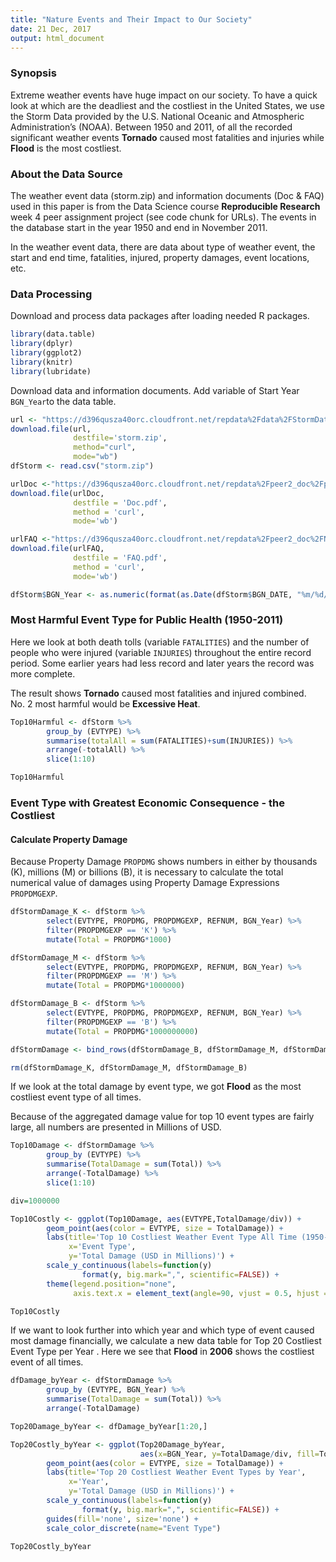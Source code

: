 ```yaml
---
title: "Nature Events and Their Impact to Our Society"
date: 21 Dec, 2017
output: html_document
---
```


### Synopsis

Extreme weather events have huge impact on our society. To have a quick look at which are the deadliest and the costliest in the United States, we use the Storm Data provided by the U.S. National Oceanic and Atmospheric Administration's (NOAA). Between 1950 and 2011, of all the recorded significant weather events **Tornado** caused most fatalities and injuries while **Flood** is the most costliest.

### About the Data Source

The weather event data (storm.zip) and information documents (Doc & FAQ) used in this paper is from the Data Science course **Reproducible Research** week 4 peer assignment project (see code chunk for URLs). The events in the database start in the year 1950 and end in November 2011. 

In the weather event data, there are data about type of weather event, the start and end time, fatalities, injured, property damages, event locations, etc.

### Data Processing

Download and process data packages after loading needed R packages.

```r
library(data.table)
library(dplyr)
library(ggplot2)
library(knitr)
library(lubridate)
```

Download data and information documents. Add variable of Start Year `BGN_Year`to the data table.

```r
url <- "https://d396qusza40orc.cloudfront.net/repdata%2Fdata%2FStormData.csv.bz2"
download.file(url,
              destfile='storm.zip',
              method="curl",
              mode="wb") 
dfStorm <- read.csv("storm.zip")

urlDoc <-"https://d396qusza40orc.cloudfront.net/repdata%2Fpeer2_doc%2Fpd01016005curr.pdf"
download.file(urlDoc,
              destfile = 'Doc.pdf',
              method = 'curl',
              mode='wb') 

urlFAQ <-"https://d396qusza40orc.cloudfront.net/repdata%2Fpeer2_doc%2FNCDC%20Storm%20Events-FAQ%20Page.pdf"
download.file(urlFAQ,
              destfile = 'FAQ.pdf',
              method = 'curl',
              mode='wb') 

dfStorm$BGN_Year <- as.numeric(format(as.Date(dfStorm$BGN_DATE, "%m/%d/%Y"),"%Y"))

```

### Most Harmful Event Type for Public Health (1950-2011)

Here we look at both death tolls (variable `FATALITIES`) and the number of people who were injured (variable `INJURIES`) throughout the entire record period. Some earlier years had less record and later years the record was more complete.

The result shows **Tornado** caused most fatalities and injured combined. No. 2 most harmful would be **Excessive Heat**.

```r
Top10Harmful <- dfStorm %>% 
        group_by (EVTYPE) %>% 
        summarise(totalAll = sum(FATALITIES)+sum(INJURIES)) %>%
        arrange(-totalAll) %>%
        slice(1:10)

Top10Harmful
```

### Event Type with Greatest Economic Consequence - the Costliest

#### Calculate Property Damage

Because Property Damage `PROPDMG` shows numbers in either by thousands (K), millions (M) or billions (B), it is necessary to calculate the total numerical value of damages using Property Damage Expressions `PROPDMGEXP`. 

```r
dfStormDamage_K <- dfStorm %>%
        select(EVTYPE, PROPDMG, PROPDMGEXP, REFNUM, BGN_Year) %>%
        filter(PROPDMGEXP == 'K') %>%
        mutate(Total = PROPDMG*1000)

dfStormDamage_M <- dfStorm %>%
        select(EVTYPE, PROPDMG, PROPDMGEXP, REFNUM, BGN_Year) %>%
        filter(PROPDMGEXP == 'M') %>%
        mutate(Total = PROPDMG*1000000)

dfStormDamage_B <- dfStorm %>%
        select(EVTYPE, PROPDMG, PROPDMGEXP, REFNUM, BGN_Year) %>%
        filter(PROPDMGEXP == 'B') %>%
        mutate(Total = PROPDMG*1000000000)

dfStormDamage <- bind_rows(dfStormDamage_B, dfStormDamage_M, dfStormDamage_K)

rm(dfStormDamage_K, dfStormDamage_M, dfStormDamage_B)
```

If we look at the total damage by event type, we got **Flood** as the most costliest event type of all times.

Because of the aggregated damage value for top 10 event types are fairly large, all numbers are presented in Millions of USD.

```r
Top10Damage <- dfStormDamage %>%
        group_by (EVTYPE) %>% 
        summarise(TotalDamage = sum(Total)) %>%
        arrange(-TotalDamage) %>%
        slice(1:10) 

div=1000000

Top10Costly <- ggplot(Top10Damage, aes(EVTYPE,TotalDamage/div)) +
        geom_point(aes(color = EVTYPE, size = TotalDamage)) +
        labs(title='Top 10 Costliest Weather Event Type All Time (1950-2011)',
             x='Event Type',
             y='Total Damage (USD in Millions)') +
        scale_y_continuous(labels=function(y) 
                format(y, big.mark=",", scientific=FALSE)) +
        theme(legend.position="none",
              axis.text.x = element_text(angle=90, vjust = 0.5, hjust = 1))

Top10Costly
```

If we want to look further into which year and which type of event caused most damage financially, we calculate a new data table for Top 20 Costliest Event Type per Year . Here we see that **Flood** in **2006** shows the costliest event of all times.

```r
dfDamage_byYear <- dfStormDamage %>%
        group_by (EVTYPE, BGN_Year) %>% 
        summarise(TotalDamage = sum(Total)) %>%
        arrange(-TotalDamage)

Top20Damage_byYear <- dfDamage_byYear[1:20,]

Top20Costly_byYear <- ggplot(Top20Damage_byYear, 
                             aes(x=BGN_Year, y=TotalDamage/div, fill=TotalDamage)) +
        geom_point(aes(color = EVTYPE, size = TotalDamage)) +
        labs(title='Top 20 Costliest Weather Event Types by Year',
             x='Year',
             y='Total Damage (USD in Millions)') +
        scale_y_continuous(labels=function(y) 
                format(y, big.mark=",", scientific=FALSE)) +
        guides(fill='none', size='none') +
        scale_color_discrete(name="Event Type")

Top20Costly_byYear
```


